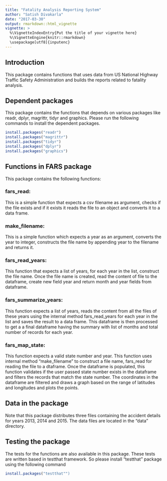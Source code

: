 ```yaml
---
title: "Fatality Analysis Reporting System"
author: "Satish Divakarla"
date: "2017-03-30"
output: rmarkdown::html_vignette
vignette: >
  %\VignetteIndexEntry{Put the title of your vignette here}
  %\VignetteEngine{knitr::rmarkdown}
  \usepackage[utf8]{inputenc}
---
```


## Introduction

This package contains functions that uses data from US National Highway Traffic Safety Administration and builds the reports related to fatality analysis. 

## Dependent packages
This package contains the functions that depends on various packages like readr, dplyr, magrittr, tidyr and graphics. Please run the following commands to install the dependent packages.
```r
install.packages("readr")
install.packages("magrittr")
install.packages("tidyr")
install.packages("dplyr")
install.packages("graphics")
```
## Functions in FARS package

This package contains the following functions:

### fars_read: 
This is a simple function that expects a csv filename as argument, checks if the file exists and if it exists it reads the file to an object and converts it to a data frame.

### make_filename: 
This is a simple function which expects a year as an argument, converts the year to integer, constructs the file name by appending year to the filename and returns it.

### fars_read_years: 
This function that expects a list of years, for each year in the list, construct the file name. Once the file name is created, read the content of file to the dataframe, create new field year and return month and year fields from dataframe.

### fars_summarize_years:
This function expects a list of years, reads the content from all the files of these years using the internal method fars_read_years  for each year in the list and saves the result to a data frame. This dataframe is then processed to get a a final dataframe having the summary with list of months and total number of records for each year.

### fars_map_state:
This function expects a valid state number and year. This function uses internal method "make_filename" to construct a file name, fars_read for reading the file to a dtaframe. Once the dataframe is populated, this function validates if the user passed state number exists in the dataframe and filters the records that match the state number. The coordinates in the dataframe are filtered and draws a graph based on the range of latitudes and longitudes and plots the points.

## Data in the package
Note that this package distributes three files containing the accident details for years 2013, 2014 and 2015. The data files are located in the "data" directory. 

## Testing the package
The tests for the functions are also available in this package. These tests are written based in testthat framework. So please install "testthat" package using the following command

```r
install.packages("testthat"")
```





